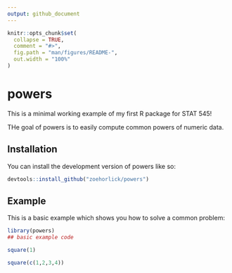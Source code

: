 ```yaml
---
output: github_document
---
```


<!-- README.md is generated from README.Rmd. Please edit that file -->

```r
knitr::opts_chunk$set(
  collapse = TRUE,
  comment = "#>",
  fig.path = "man/figures/README-",
  out.width = "100%"
)
```

# powers

This is a minimal working example of my first R package for STAT 545!

THe goal of powers is to easily compute common powers of numeric data. 

## Installation

You can install the development version of powers like so:

``` r
devtools::install_github("zoehorlick/powers")
```

## Example

This is a basic example which shows you how to solve a common problem:

```r
library(powers)
## basic example code

square(1)

square(c(1,2,3,4))
```

